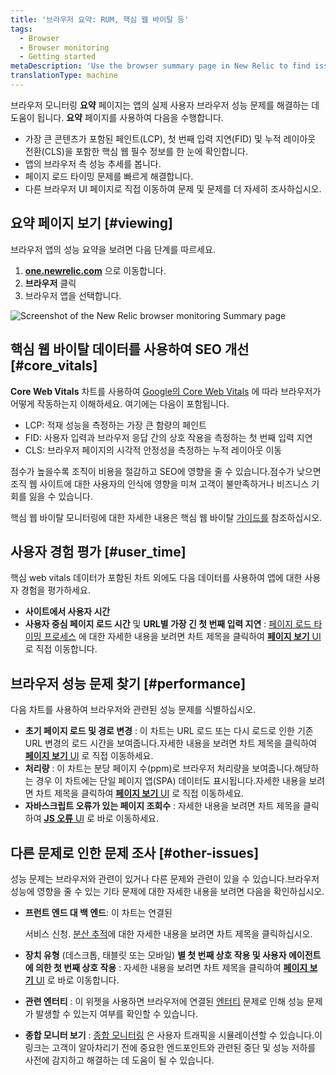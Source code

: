 ```yaml
---
title: '브라우저 요약: RUM, 핵심 웹 바이탈 등'
tags:
  - Browser
  - Browser monitoring
  - Getting started
metaDescription: 'Use the browser summary page in New Relic to find issues with your app''s browser-side performance, including core web vitals, page load timing, and more.'
translationType: machine
---
```



브라우저 모니터링 **요약** 페이지는 앱의 실제 사용자 브라우저 성능 문제를 해결하는 데 도움이 됩니다. **요약** 페이지를 사용하여 다음을 수행합니다.

* 가장 큰 콘텐츠가 포함된 페인트(LCP), 첫 번째 입력 지연(FID) 및 누적 레이아웃 전환(CLS)을 포함한 핵심 웹 필수 정보를 한 눈에 확인합니다.
* 앱의 브라우저 측 성능 추세를 봅니다.
* 페이지 로드 타이밍 문제를 빠르게 해결합니다.
* 다른 브라우저 UI 페이지로 직접 이동하여 문제 및 문제를 더 자세히 조사하십시오.

## 요약 페이지 보기 [#viewing]

브라우저 앱의 성능 요약을 보려면 다음 단계를 따르세요.

1. **[one.newrelic.com](https://one.newrelic.com)** 으로 이동합니다.
2. **브라우저** 클릭
3. 브라우저 앱을 선택합니다.

<img
  title="Browser monitoring summary"
  alt="Screenshot of the New Relic browser monitoring Summary page"
  src={browserBrowserSummary}
/>

## 핵심 웹 바이탈 데이터를 사용하여 SEO 개선 [#core_vitals]

**Core Web Vitals** 차트를 사용하여 [Google의 Core Web Vitals](https://web.dev/vitals/#core-web-vitals) 에 따라 브라우저가 어떻게 작동하는지 이해하세요. 여기에는 다음이 포함됩니다.

* LCP: 적재 성능을 측정하는 가장 큰 함량의 페인트
* FID: 사용자 입력과 브라우저 응답 간의 상호 작용을 측정하는 첫 번째 입력 지연
* CLS: 브라우저 페이지의 시각적 안정성을 측정하는 누적 레이아웃 이동

점수가 높을수록 조직이 비용을 절감하고 SEO에 영향을 줄 수 있습니다.점수가 낮으면 조직 웹 사이트에 대한 사용자의 인식에 영향을 미쳐 고객이 불만족하거나 비즈니스 기회를 잃을 수 있습니다.

핵심 웹 바이탈 모니터링에 대한 자세한 내용은 핵심 웹 바이탈 [가이드를](/docs/browser/new-relic-browser/guides/guide-to-core-web-vitals) 참조하십시오.

## 사용자 경험 평가 [#user_time]

핵심 web vitals 데이터가 포함된 차트 외에도 다음 데이터를 사용하여 앱에 대한 사용자 경험을 평가하세요.

* **사이트에서 사용자 시간**
* **사용자 중심 페이지 로드 시간** 및 **URL별 가장 긴 첫 번째 입력 지연** : [페이지 로드 타이밍 프로세스](/docs/browser/new-relic-browser/page-load-timing-resources/page-load-timing-process) 에 대한 자세한 내용을 보려면 차트 제목을 클릭하여 [**페이지 보기** UI](/docs/browser/new-relic-browser/additional-standard-features/page-views-examine-page-performance) 로 직접 이동합니다.

## 브라우저 성능 문제 찾기 [#performance]

다음 차트를 사용하여 브라우저와 관련된 성능 문제를 식별하십시오.

* **초기 페이지 로드 및 경로 변경** : 이 차트는 URL 로드 또는 다시 로드로 인한 기존 URL 변경의 로드 시간을 보여줍니다.자세한 내용을 보려면 차트 제목을 클릭하여 [**페이지 보기** UI](/docs/browser/new-relic-browser/additional-standard-features/page-views-examine-page-performance) 로 직접 이동하세요.
* **처리량** : 이 차트는 분당 페이지 수(ppm)로 브라우저 처리량을 보여줍니다.해당하는 경우 이 차트에는 단일 페이지 앱(SPA) 데이터도 표시됩니다.자세한 내용을 보려면 차트 제목을 클릭하여 [**페이지 보기** UI](/docs/browser/new-relic-browser/additional-standard-features/page-views-examine-page-performance) 로 직접 이동하세요.
* **자바스크립트 오류가 있는 페이지 조회수** : 자세한 내용을 보려면 차트 제목을 클릭하여 [**JS 오류** UI](/docs/browser/new-relic-browser/browser-pro-features/javascript-errors-page-detect-analyze-errors) 로 바로 이동하세요.

## 다른 문제로 인한 문제 조사 [#other-issues]

성능 문제는 브라우저와 관련이 있거나 다른 문제와 관련이 있을 수 있습니다.브라우저 성능에 영향을 줄 수 있는 기타 문제에 대한 자세한 내용을 보려면 다음을 확인하십시오.

* **프런트 엔드 대 백 엔드**: 이 차트는 연결된

  <InlinePopover type="apm"/>

  서비스 신청. [분산 추적](/docs/browser/new-relic-browser/browser-pro-features/browser-data-distributed-tracing/)에 대한 자세한 내용을 보려면 차트 제목을 클릭하십시오.

* **장치 유형** (데스크톱, 태블릿 또는 모바일) **별 첫 번째 상호 작용 및 사용자 에이전트에 의한 첫 번째 상호 작용** : 자세한 내용을 보려면 차트 제목을 클릭하여 [**페이지 보기** UI](/docs/browser/new-relic-browser/additional-standard-features/page-views-examine-page-performance) 로 바로 이동합니다.

* **관련 엔터티** : 이 위젯을 사용하면 브라우저에 연결된 [엔터티](/docs/new-relic-solutions/new-relic-one/core-concepts/what-entity-new-relic/) 문제로 인해 성능 문제가 발생할 수 있는지 여부를 확인할 수 있습니다.

* **종합 모니터 보기** : [종합 모니터링](/docs/synthetics/synthetic-monitoring/getting-started/get-started-synthetic-monitoring/) 은 사용자 트래픽을 시뮬레이션할 수 있습니다.이 링크는 고객이 알아차리기 전에 중요한 엔드포인트와 관련된 중단 및 성능 저하를 사전에 감지하고 해결하는 데 도움이 될 수 있습니다.